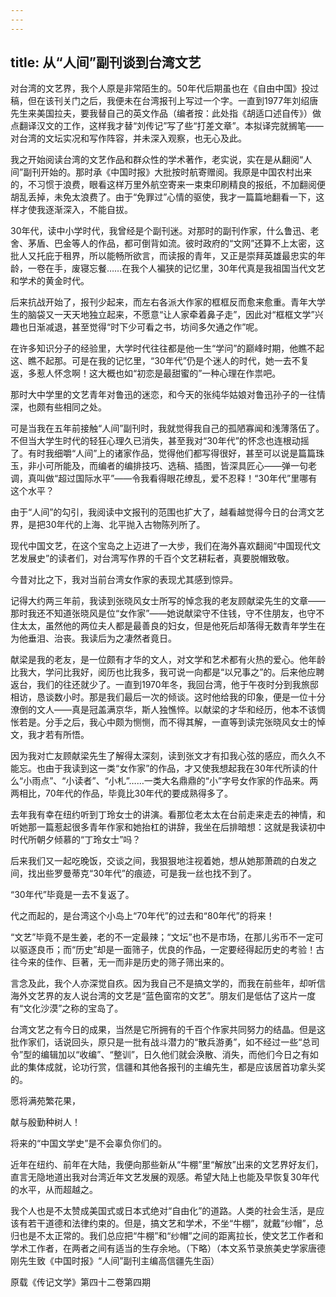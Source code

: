 ```yaml
---
---
---
```

title: 从“人间”副刊谈到台湾文艺
---




对台湾的文艺界，我个人原是非常陌生的。50年代后期虽也在《自由中国》投过稿，但在该刊关门之后，我便未在台湾报刊上写过一个字。一直到1977年刘绍唐先生来美国拉夫，要我替自己的英文作品（编者按：此处指《胡适口述自传》）做点翻译汉文的工作，这样我才替“刘传记”写了些“打差文章”。本拟译完就搁笔——对台湾的文坛实况和写作阵容，并未深入观察，也无心及此。

我之开始阅读台湾的文艺作品和群众性的学术著作，老实说，实在是从翻阅“人间”副刊开始的。那时承《中国时报》大批按时航寄赠阅。我原是中国农村出来的，不习惯于浪费，眼看这样万里外航空寄来一束束印刷精良的报纸，不加翻阅便胡乱丢掉，未免太浪费了。由于“免罪过”心情的驱使，我才一篇篇地翻看一下，这样才使我逐渐深入，不能自拔。

30年代，读中小学时代，我曾经是个副刊迷。对那时的副刊作家，什么鲁迅、老舍、茅盾、巴金等人的作品，都可倒背如流。彼时政府的“文网”还算不上太密，这批人又托庇于租界，所以能畅所欲言，而读报的青年，又正是崇拜英雄最忠实的年龄，一卷在手，废寝忘餐……在我个人褊狭的记忆里，30年代真是我祖国当代文艺和学术的黄金时代。

后来抗战开始了，报刊少起来，而左右各派大作家的框框反而愈来愈重。青年大学生的脑袋又一天天地独立起来，不愿意“让人家牵着鼻子走”，因此对“框框文学”兴趣也日渐减退，甚至觉得“时下少可看之书，坊间多欠通之作”呢。

在许多知识分子的经验里，大学时代往往都是他一生“学问”的巅峰时期，他瞧不起这、瞧不起那。可是在我的记忆里，“30年代”仍是个迷人的时代，她一去不复返，多惹人怀念啊！这大概也如“初恋是最甜蜜的”一种心理在作祟吧。

那时大中学里的文艺青年对鲁迅的迷恋，和今天的张纯华姑娘对鲁迅孙子的一往情深，也颇有些相同之处。

可是当我在五年前接触“人间”副刊时，我就觉得我自己的孤陋寡闻和浅薄落伍了。不但当大学生时代的轻狂心理久已消失，甚至我对“30年代”的怀念也连根动摇了。有时我细嚼“人间”上的诸家作品，觉得他们都写得很好，甚至可以说是篇篇珠玉，非小可所能及，而编者的编排技巧、选稿、插图，皆深具匠心——弹一句老调，真叫做“超过国际水平”——令我看得眼花缭乱，爱不忍释！“30年代”里哪有这个水平？

由于“人间”的勾引，我阅读中文报刊的范围也扩大了，越看越觉得今日的台湾文艺界，是把30年代的上海、北平抛入古物陈列所了。

现代中国文艺，在这个宝岛之上迈进了一大步，我们在海外喜欢翻阅“中国现代文艺发展史”的读者们，对台湾写作界的千百个文艺耕耘者，真要脱帽致敬。

今昔对比之下，我对当前台湾女作家的表现尤其感到惊异。

记得大约两三年前，我读到张晓风女士所写的悼念我的老友顾献梁先生的文章——那时我还不知道张晓风是位“女作家”——她说献梁守不住钱，守不住朋友，也守不住太太，虽然他的两位夫人都是最善良的妇女，但是他死后却落得无数青年学生在为他垂泪、治丧。我读后为之凄然者竟日。

献梁是我的老友，是一位颇有才华的文人，对文学和艺术都有火热的爱心。他年龄比我大，学问比我好，阅历也比我多，我可说一向都是“以兄事之”的。后来他应聘返台，我们的往还就少了。一直到1970年冬，我回台湾，他于午夜时分到我旅邸相访，恳谈数小时。那是我们最后一次的倾谈。这时他给我的印象，便是一位十分潦倒的文人——真是冠盖满京华，斯人独憔悴。以献梁的才华和经历，他本不该惆怅若是。分手之后，我心中颇为恻恻，而不得其解，一直等到读完张晓风女士的悼文，我才若有所悟。

因为我对亡友顾献梁先生了解得太深刻，读到张文才有扣我心弦的感应，而久久不能忘。也由于我读到这一类“女作家”的作品，才又使我想起我在30年代所读的什么“小雨点”、“小读者”、“小札”……一类大名鼎鼎的“小”字号女作家的作品来。两两相比，70年代的作品，毕竟比30年代的要成熟得多了。

去年我有幸在纽约听到丁玲女士的讲演。看那位老太太在台前走来走去的神情，和听她那一篇惹起很多青年作家和她抬杠的讲辞，我坐在后排暗想：这就是我读初中时代所朝夕倾慕的“丁玲女士”吗？

后来我们又一起吃晚饭，交谈之间，我狠狠地注视着她，想从她那萧疏的白发之间，找出些罗曼蒂克“30年代”的痕迹，可是我一丝也找不到了。

“30年代”毕竟是一去不复返了。

代之而起的，是台湾这个小岛上“70年代”的过去和“80年代”的将来！

“文艺”毕竟不是生姜，老的不一定最辣；“文坛”也不是市场，在那儿劣币不一定可以驱逐良币；而“历史”却是一面筛子，优良的作品，一定要经得起历史的考验！古往今来的佳作、巨著，无一而非是历史的筛子筛出来的。

言念及此，我个人亦深觉自疚。因为我自己不是搞文学的，而我在前些年，却听信海外文艺界的友人说台湾的文艺是“蓝色窗帘的文艺”。朋友们是低估了这片一度有“文化沙漠”之称的宝岛了。

台湾文艺之有今日的成果，当然是它所拥有的千百个作家共同努力的结晶。但是这批作家们，话说回头，原只是一批有战斗潜力的“散兵游勇”，如不经过一些“总司令”型的编辑加以“收编”、“整训”，日久他们就会涣散、消失，而他们今日之有如此的集体成就，论功行赏，信疆和其他各报刊的主编先生，都是应该居首功拿头奖的。





愿将满苑繁花果，

献与殷勤种树人！





将来的“中国文学史”是不会辜负你们的。

近年在纽约、前年在大陆，我便向那些新从“牛棚”里“解放”出来的文艺界好友们，直言无隐地道出我对台湾近年文艺发展的观感。希望大陆上也能及早恢复30年代的水平，从而超越之。

我个人也是不太赞成美国式或日本式绝对“自由化”的道路。人类的社会生活，是应该有若干道德和法律约束的。但是，搞文艺和学术，不坐“牛棚”，就戴“纱帽”，总归也是不太正常的。我们总应把“牛棚”和“纱帽”之间的距离拉长，使文艺工作者和学术工作者，在两者之间有适当的生存余地。（下略）（本文系节录旅美史学家唐德刚先生致《中国时报》“人间”副刊主编高信疆先生函）

原载《传记文学》第四十二卷第四期